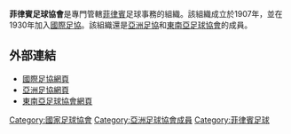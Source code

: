 {{國家足協
| Name                  = 菲律賓足球協會
| Logo                  = <!-- 檔案不存在 Logo of Philippine Football Federation.svg ，可從英文維基百科取得 -->
| Founded               = 1907年
| FIFA affiliation      = 1930年
| Region                = [[亞洲足球聯盟|AFC]]
| Region affiliation    = 1954年
| Subregion             = [[東南亞足球協會|AFF]]
| Subregion affiliation = 1984年
| President             = Mariano Araneta
| Website               = [http://www.pff.org.ph/ pff.org.ph]
}}

'''菲律賓足球協會'''是專門管轄[[菲律賓|菲律賓]]足球事務的組織。該組織成立於1907年，並在1930年加入[[國際足協|國際足協]]。該組織還是[[亞洲足協|亞洲足協]]和[[東南亞足球協會|東南亞足球協會]]的成員。

==外部連結==
*[http://www.fifa.com/associations/association=phi/index.html 國際足協網頁] {{Wayback|url=http://www.fifa.com/associations/association=phi/index.html |date=20130622045556 }}
*[http://www.the-afc.com/en/member-associations/asean/philippine-football-fed.html 亞洲足協網頁] {{Wayback|url=http://www.the-afc.com/en/member-associations/asean/philippine-football-fed.html |date=20130621072054 }}
*[http://www.aseanfootball.org/?page_id=299 東南亞足球協會網頁] {{Wayback|url=http://www.aseanfootball.org/?page_id=299 |date=20121110032326 }}



{{AFC associations}}

[[Category:國家足球協會|Category:國家足球協會]]
[[Category:亞洲足球協會成員|Category:亞洲足球協會成員]]
[[Category:菲律賓足球|Category:菲律賓足球]]